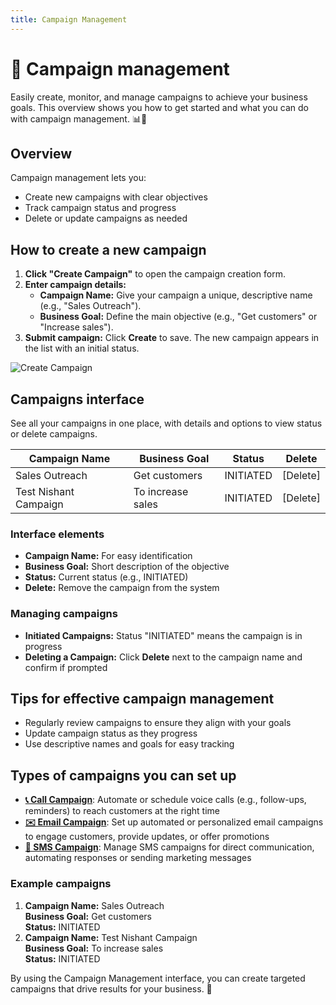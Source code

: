 ```yaml
---
title: Campaign Management
---
```


# 📢 Campaign management

Easily create, monitor, and manage campaigns to achieve your business goals. This overview shows you how to get started and what you can do with campaign management. 📊🚀

## Overview

Campaign management lets you:
- Create new campaigns with clear objectives
- Track campaign status and progress
- Delete or update campaigns as needed

## How to create a new campaign

1. **Click "Create Campaign"** to open the campaign creation form.
2. **Enter campaign details:**
   - **Campaign Name:** Give your campaign a unique, descriptive name (e.g., "Sales Outreach").
   - **Business Goal:** Define the main objective (e.g., "Get customers" or "Increase sales").
3. **Submit campaign:** Click **Create** to save. The new campaign appears in the list with an initial status.

<img src="https://storage.googleapis.com/helpsessionvideos/Contactswing/images/CAMPINT.jpg" alt="Create Campaign" />

## Campaigns interface

See all your campaigns in one place, with details and options to view status or delete campaigns.

| Campaign Name           | Business Goal      | Status      | Delete |
|------------------------|-------------------|-------------|--------|
| Sales Outreach         | Get customers     | INITIATED   | [Delete]|
| Test Nishant Campaign  | To increase sales | INITIATED   | [Delete]|

### Interface elements
- **Campaign Name:** For easy identification
- **Business Goal:** Short description of the objective
- **Status:** Current status (e.g., INITIATED)
- **Delete:** Remove the campaign from the system

### Managing campaigns
- **Initiated Campaigns:** Status "INITIATED" means the campaign is in progress
- **Deleting a Campaign:** Click **Delete** next to the campaign name and confirm if prompted

## Tips for effective campaign management
- Regularly review campaigns to ensure they align with your goals
- Update campaign status as they progress
- Use descriptive names and goals for easy tracking

## Types of campaigns you can set up

- **[📞 Call Campaign](types/call-campaigns)**: Automate or schedule voice calls (e.g., follow-ups, reminders) to reach customers at the right time
- **[✉️ Email Campaign](types/email-campaigns)**: Set up automated or personalized email campaigns to engage customers, provide updates, or offer promotions
- **[💬 SMS Campaign](types/sms-campaigns)**: Manage SMS campaigns for direct communication, automating responses or sending marketing messages

### Example campaigns

1. **Campaign Name:** Sales Outreach  
   **Business Goal:** Get customers  
   **Status:** INITIATED
2. **Campaign Name:** Test Nishant Campaign  
   **Business Goal:** To increase sales  
   **Status:** INITIATED

By using the Campaign Management interface, you can create targeted campaigns that drive results for your business. 🎯
